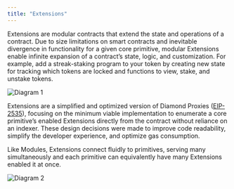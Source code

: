 ```yaml
---
title: "Extensions"
---
```


Extensions are modular contracts that extend the state and operations of a contract. Due to size limitations on smart contracts and inevitable divergence in functionality for a given core primitive, modular Extensions enable infinite expansion of a contract’s state, logic, and customization. For example, add a streak-staking program to your token by creating new state for tracking which tokens are locked and functions to view, stake, and unstake tokens.

![Diagram 1](https://station-images.nyc3.digitaloceanspaces.com/511c184b-f4a4-4722-ae00-6712b5c32fba.png)

Extensions are a simplified and optimized version of Diamond Proxies ([EIP-2535](https://eips.ethereum.org/EIPS/eip-2535)), focusing on the minimum viable implementation to enumerate a core primitive’s enabled Extensions directly from the contract without reliance on an indexer. These design decisions were made to improve code readability, simplify the developer experience, and optimize gas consumption.

Like Modules, Extensions connect fluidly to primitives, serving many simultaneously and each primitive can equivalently have many Extensions enabled it at once.

![Diagram 2](https://station-images.nyc3.digitaloceanspaces.com/b0397ce2-618a-4fe7-a614-9bbf8ee32d90.png)